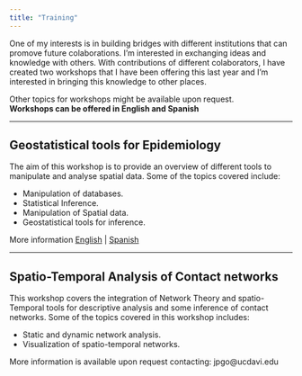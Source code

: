 ```yaml
---
title: "Training"
---
```


One of my interests is in building bridges with different institutions that can promove future colaborations. I'm interested in exchanging ideas and knowledge with others. With contributions of different colaborators, I have created two workshops that I have been offering this last year and I'm interested in bringing this knowledge to other places.  

Other topics for workshops might be available upon request.  
**Workshops can be offered in English and Spanish**

  
________________________

## Geostatistical tools for Epidemiology

The aim of this workshop is to provide an overview of different tools to manipulate and analyse spatial data. Some of the topics covered include:  

  - Manipulation of databases.
  - Statistical Inference.
  - Manipulation of Spatial data.
  - Geostatistical tools for inference.

More information [English](WS1.html) | [Spanish](WS1Spa.html)

________________________

## Spatio-Temporal Analysis of Contact networks

This workshop covers the integration of Network Theory and spatio-Temporal tools for descriptive analysis and some inference of contact networks. Some of the topics covered in this workshop includes:

  - Static and dynamic network analysis.
  - Visualization of spatio-temporal networks.
  
  
More information is available upon request contacting: jpgo@ucdavi.edu